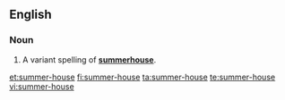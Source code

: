 ==English==
===Noun===
{{en-noun|sg=[[summer]]-[[house]]}}

#A variant spelling of '''[[summerhouse]]'''.

[[et:summer-house]]
[[fi:summer-house]]
[[ta:summer-house]]
[[te:summer-house]]
[[vi:summer-house]]
